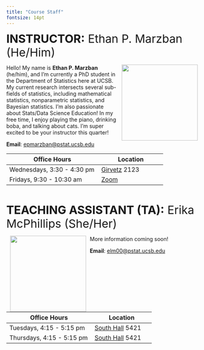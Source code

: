 ```yaml
---
title: "Course Staff"
fontsize: 14pt
---
```



[**INSTRUCTOR:** Ethan P. Marzban (He/Him)]{style="font-size:30px"}

![](../../Images/Profiles/Ethan.jpg){style="float:right;padding: 0 0 0 10px;" width="200"}

Hello! My name is **Ethan P. Marzban** (he/him), and I'm currently a PhD student in the Department of Statistics here at UCSB. My current research intersects several sub-fields of statistics, including mathematical statistics, nonparametric statistics, and Bayesian statistics. I'm also passionate about Stats/Data Science Education! In my free time, I enjoy playing the piano, drinking boba, and talking about cats. I'm super excited to be your instructor this quarter!

**Email**: <a href="mailto:epmarzban@pstat.ucsb.edu">epmarzban@pstat.ucsb.edu</a>

| Office Hours | Location                                                                                                                    |
|------------------------------------------|------------------------------|
| Wednesdays, 3:30 - 4:30 pm | [Girvetz](https://map.ucsb.edu?id=1982#!ct/58207,60251,89899,90724?m/630619?s/girvetz?mc/34.41433687665271,-119.84637997256198?z/17.219333595234083?lvl/0?share) 2123  |
| Fridays, 9:30 - 10:30 am  | [Zoom](https://ucsb.zoom.us/j/83610308519?pwd=whbZMeFMCqkblnOOsz9HbGigeMaKoO.1) |


\

[**TEACHING ASSISTANT (TA):** Erika McPhillips (She/Her)]{style="font-size:30px"}

![](../../Images/Profiles/placeholder.png){style="float:left;padding: 0 10px 0 10px;" width="200"}

More information coming soon!

**Email**: <a href="mailto:elm00@pstat.ucsb.edu">elm00@pstat.ucsb.edu</a>

| Office Hours | Location                                                                                                                    |
|------------------------------------------|------------------------------|
| Tuesdays, 4:15 - 5:15 pm | [South Hall](https://map.ucsb.edu?id=1982#!ct/58207,60251,89899,90724?m/618865?s/south%2520hall?mc/34.414005,-119.84760299999999?z/17.219333595234083?lvl/0?share) 5421  |
| Thursdays, 4:15 - 5:15 pm  | [South Hall](https://map.ucsb.edu?id=1982#!ct/58207,60251,89899,90724?m/618865?s/south%2520hall?mc/34.414005,-119.84760299999999?z/17.219333595234083?lvl/0?share) 5421 |